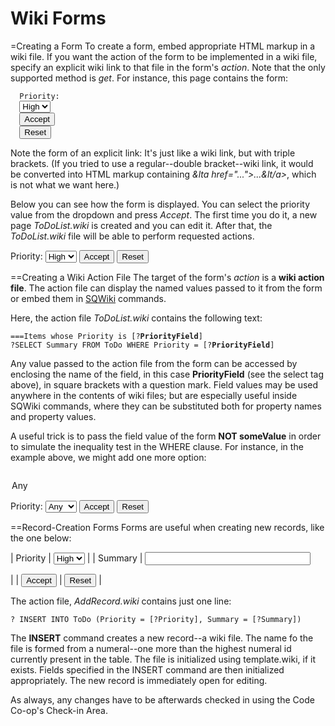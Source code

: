 =Wiki Forms
==Creating a Form
To create a form, embed appropriate HTML markup in a wiki file. If you want the action of the form to be implemented in a wiki file, specify an explicit wiki link to that file in the form's ''action''. Note that the only supported method is ''get''. For instance, this page contains the form:
 <form method="get" action="<nowiki>[[[ToDoList]]]</nowiki>">
   Priority:
   <select name="'''PriorityField'''" size="1">
     <option value="High">High</option>
     <option value="Low">Low</option>
   </select>
   <input type="Submit" value="Accept">
   <input type="Reset">
 </form>
Note the form of an explicit link: It's just like a wiki link, but with triple brackets. (If you tried to use a regular--double bracket--wiki link, it would be converted into HTML markup containing ''&lta href="...">...&lt/a>'', which is not what we want here.)

Below you can see how the form is displayed. You can select the priority value from the dropdown and press ''Accept''. The first time you do it, a new page ''ToDoList.wiki'' is created and you can edit it. After that, the ''ToDoList.wiki'' file will be able to perform requested actions.
<form method="get" action="[[[system:ToDoList]]]">
Priority:
<select name="PriorityField" size="1">
<option value="High">High</option>
<option value="Low">Low</option>
</select>
<input type="Submit" value="Accept">
<input type="Reset">
</form>
==Creating a Wiki Action File
The target of the form's ''action'' is a '''wiki action file'''. The action file can display the named values passed to it from the form or embed them in [[system:SQWiki Help|SQWiki]] commands.

Here, the action file ''ToDoList.wiki'' contains the following text:
 ===Items whose Priority is <nowiki>[</nowiki>?'''PriorityField''']
 ?SELECT Summary FROM ToDo WHERE Priority = <nowiki>[</nowiki>?'''PriorityField''']
Any value passed to the action file from the form can be accessed by enclosing the name of the field, in this case '''PriorityField''' (see  the select tag above), in square brackets with a question mark. Field values may be used anywhere in the contents of wiki files; but are especially useful inside SQWiki commands, where they can be substituted both for property names and property values.

A useful trick is to pass the field value of the form '''NOT someValue''' in order to simulate the inequality test in the WHERE clause. For instance, in the example above, we might add one more option:
    <option value="NOT important">Any</option>
<form method="get" action="[[[system:ToDoList]]]">
Priority:
<select name="PriorityField" size="1">
<option value="NOT important">Any</option>
<option value="High">High</option>
<option value="Low">Low</option>
</select>
<input type="Submit" value="Accept">
<input type="Reset">
</form>
==Record-Creation Forms
Forms are useful when creating new records, like the one below:
<form method="get" action="[[[system:AddRecord]]]">
| Priority | 
<select name="Priority" size="1">
<option value="High">High</option>
<option value="Low">Low</option>
</select> |
| Summary | 
<input type="text" size="30" name="Summary"></textarea> |
| 
<input type="Submit" name="Accept" value="Accept"> | 
<input type="Reset" name="Reset"> |
</form>
The action file, ''AddRecord.wiki'' contains just one line:
 ? INSERT INTO ToDo (Priority = <nowiki>[?Priority], Summary = [?Summary]</nowiki>)
The '''INSERT''' command creates a new record--a wiki file. The name fo the file is formed from a numeral--one more than the highest numeral id currently present in the table. The file is initialized using template.wiki, if it exists. Fields specified in the INSERT command are then initialized appropriately. The new record is immediately open for editing.

As always, any changes have to be afterwards checked in using the Code Co-op's Check-in Area.
